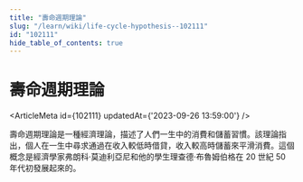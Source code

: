 ```yaml
---
title: "壽命週期理論"
slug: "/learn/wiki/life-cycle-hypothesis--102111"
id: "102111"
hide_table_of_contents: true
---
```



# 壽命週期理論

<ArticleMeta id={102111} updatedAt={'2023-09-26 13:59:00'} />
<div className='border-solid border-b border-t-0 my-4 border-[var(--ifm-color-gray-300)]' />

壽命週期理論是一種經濟理論，描述了人們一生中的消費和儲蓄習慣。該理論指出，個人在一生中尋求通過在收入較低時借貸，收入較高時儲蓄來平滑消費。這個概念是經濟學家弗朗科·莫迪利亞尼和他的學生理查德·布魯姆伯格在 20 世紀 50 年代初發展起來的。
